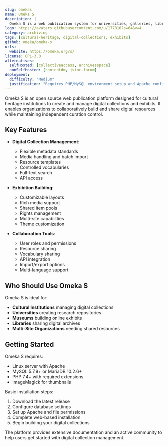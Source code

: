 ```yaml
---
slug: omekas
name: Omeka S
description: |
  Omeka S is a web publication system for universities, galleries, libraries, archives, and museums. It enables creating networks of independently curated exhibits sharing collaborative pools of items, media, and metadata.
logo: https://avatars.githubusercontent.com/u/177010?s=64&v=4
category: archiving
tags: [cultural-heritage, digital-collections, exhibits]
github: omeka/omeka-s
urls:
  website: https://omeka.org/s/
license: GPL-3.0
alternatives:
  selfHosted: [collectiveaccess, archivesspace]
  nonSelfHosted: [contentdm, jstor-forum]
deployment:
  difficulty: "Medium"
  justification: "Requires PHP/MySQL environment setup and Apache configuration. Docker deployment available but setup needed for production use."
---
```


Omeka S is an open source web publication platform designed for cultural heritage
institutions to create and manage digital collections and exhibits. It enables
organizations to collaboratively build and share digital resources while
maintaining independent curation control.

## Key Features

- **Digital Collection Management**:

  - Flexible metadata standards
  - Media handling and batch import
  - Resource templates
  - Controlled vocabularies
  - Full-text search
  - API access

- **Exhibition Building**:

  - Customizable layouts
  - Rich media support
  - Shared item pools
  - Rights management
  - Multi-site capabilities
  - Theme customization

- **Collaboration Tools**:
  - User roles and permissions
  - Resource sharing
  - Vocabulary sharing
  - API integration
  - Import/export options
  - Multi-language support

## Who Should Use Omeka S

Omeka S is ideal for:

- **Cultural Institutions** managing digital collections
- **Universities** creating research repositories
- **Museums** building online exhibits
- **Libraries** sharing digital archives
- **Multi-Site Organizations** needing shared resources

## Getting Started

Omeka S requires:

- Linux server with Apache
- MySQL 5.7.9+ or MariaDB 10.2.6+
- PHP 7.4+ with required extensions
- ImageMagick for thumbnails

Basic installation steps:

1. Download the latest release
2. Configure database settings
3. Set up Apache and file permissions
4. Complete web-based installation
5. Begin building your digital collections

The platform provides extensive documentation and an active community to help
users get started with digital collection management.
